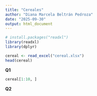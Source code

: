 ```yaml
---
title: "Cereales"
author: "Diana Marcela Beltrán Pedroza"
date: "2025-09-30"
output: html_document
---
```



```r
# install.packages("readxl")
library(readxl)
library(dplyr)

```
```r
cereal <- read_excel("cereal.xlsx")
head(cereal)


```
**Q1**

```r
cereal[1:10, ]

```
**Q2**

```r

```


